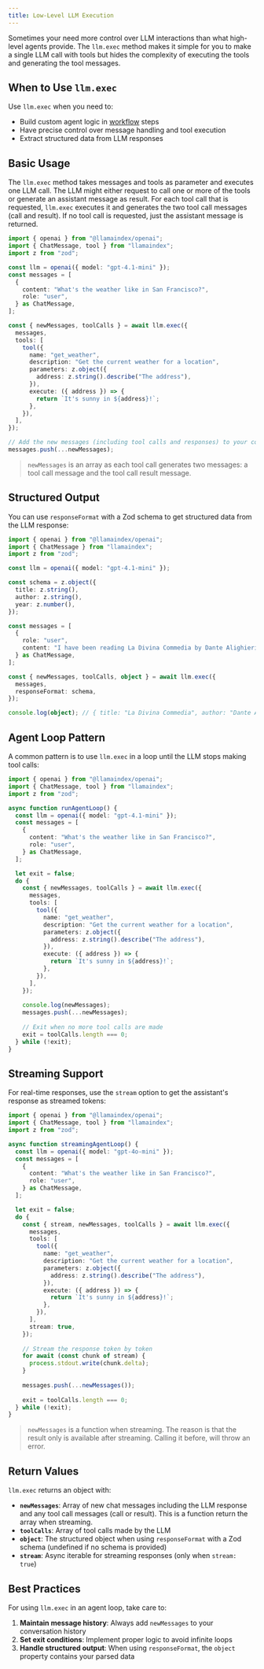 ```yaml
---
title: Low-Level LLM Execution
---
```


Sometimes your need more control over LLM interactions than what high-level agents provide. The `llm.exec` method makes it simple for you to make a single LLM call with tools but hides the complexity of executing the tools and generating the tool messages.

## When to Use `llm.exec`

Use `llm.exec` when you need to:
- Build custom agent logic in [workflow](/typescript/framework/modules/agents/workflows) steps
- Have precise control over message handling and tool execution
- Extract structured data from LLM responses

## Basic Usage

The `llm.exec` method takes messages and tools as parameter and executes one LLM call.
The LLM might either request to call one or more of the tools or generate an assistant message as result.
For each tool call that is requested, `llm.exec` executes it and generates the two tool call messages (call and result). If no tool call is requested, just the assistant message is returned. 

```ts
import { openai } from "@llamaindex/openai";
import { ChatMessage, tool } from "llamaindex";
import z from "zod";

const llm = openai({ model: "gpt-4.1-mini" });
const messages = [
  {
    content: "What's the weather like in San Francisco?",
    role: "user",
  } as ChatMessage,
];

const { newMessages, toolCalls } = await llm.exec({
  messages,
  tools: [
    tool({
      name: "get_weather",
      description: "Get the current weather for a location",
      parameters: z.object({
        address: z.string().describe("The address"),
      }),
      execute: ({ address }) => {
        return `It's sunny in ${address}!`;
      },
    }),
  ],
});

// Add the new messages (including tool calls and responses) to your conversation
messages.push(...newMessages);
```

> `newMessages` is an array as each tool call generates two messages: a tool call message and the tool call result message.

## Structured Output

You can use `responseFormat` with a Zod schema to get structured data from the LLM response:

```ts
import { openai } from "@llamaindex/openai";
import { ChatMessage } from "llamaindex";
import z from "zod";

const llm = openai({ model: "gpt-4.1-mini" });

const schema = z.object({
  title: z.string(),
  author: z.string(),
  year: z.number(),
});

const messages = [
  {
    role: "user",
    content: "I have been reading La Divina Commedia by Dante Alighieri, published in 1321",
  } as ChatMessage,
];

const { newMessages, toolCalls, object } = await llm.exec({
  messages,
  responseFormat: schema,
});

console.log(object); // { title: "La Divina Commedia", author: "Dante Alighieri", year: 1321 }
```

## Agent Loop Pattern

A common pattern is to use `llm.exec` in a loop until the LLM stops making tool calls:

```ts
import { openai } from "@llamaindex/openai";
import { ChatMessage, tool } from "llamaindex";
import z from "zod";

async function runAgentLoop() {
  const llm = openai({ model: "gpt-4.1-mini" });
  const messages = [
    {
      content: "What's the weather like in San Francisco?",
      role: "user",
    } as ChatMessage,
  ];

  let exit = false;
  do {
    const { newMessages, toolCalls } = await llm.exec({
      messages,
      tools: [
        tool({
          name: "get_weather",
          description: "Get the current weather for a location",
          parameters: z.object({
            address: z.string().describe("The address"),
          }),
          execute: ({ address }) => {
            return `It's sunny in ${address}!`;
          },
        }),
      ],
    });
    
    console.log(newMessages);
    messages.push(...newMessages);
    
    // Exit when no more tool calls are made
    exit = toolCalls.length === 0;
  } while (!exit);
}
```

## Streaming Support

For real-time responses, use the `stream` option to get the assistant's response as streamed tokens:

```ts
import { openai } from "@llamaindex/openai";
import { ChatMessage, tool } from "llamaindex";
import z from "zod";

async function streamingAgentLoop() {
  const llm = openai({ model: "gpt-4o-mini" });
  const messages = [
    {
      content: "What's the weather like in San Francisco?",
      role: "user",
    } as ChatMessage,
  ];

  let exit = false;
  do {
    const { stream, newMessages, toolCalls } = await llm.exec({
      messages,
      tools: [
        tool({
          name: "get_weather",
          description: "Get the current weather for a location",
          parameters: z.object({
            address: z.string().describe("The address"),
          }),
          execute: ({ address }) => {
            return `It's sunny in ${address}!`;
          },
        }),
      ],
      stream: true,
    });
    
    // Stream the response token by token
    for await (const chunk of stream) {
      process.stdout.write(chunk.delta);
    }
    
    messages.push(...newMessages());
    
    exit = toolCalls.length === 0;
  } while (!exit);
}
```

> `newMessages` is a function when streaming. The reason is that the result only is available after streaming. Calling it before, will throw an error.

## Return Values

`llm.exec` returns an object with:

- **`newMessages`**: Array of new chat messages including the LLM response and any tool call messages (call or result). This is a function return the array when streaming.
- **`toolCalls`**: Array of tool calls made by the LLM
- **`object`**: The structured object when using `responseFormat` with a Zod schema (undefined if no schema is provided)
- **`stream`**: Async iterable for streaming responses (only when `stream: true`)

## Best Practices

For using `llm.exec` in an agent loop, take care to:

1. **Maintain message history**: Always add `newMessages` to your conversation history
2. **Set exit conditions**: Implement proper logic to avoid infinite loops
3. **Handle structured output**: When using `responseFormat`, the `object` property contains your parsed data
